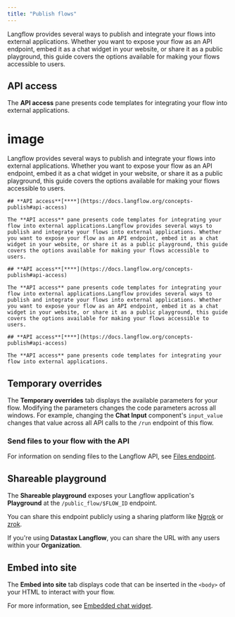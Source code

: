 ```yaml
---
title: "Publish flows"
---
```


Langflow provides several ways to publish and integrate your flows into external applications. Whether you want to expose your flow as an API endpoint, embed it as a chat widget in your website, or share it as a public playground, this guide covers the options available for making your flows accessible to users.

## **API access**[**​**](https://docs.langflow.org/concepts-publish#api-access)

The **API access** pane presents code templates for integrating your flow into external applications.

# image

<Tabs>
  <Tab title="Tab">
    
  </Tab>
  <Tab title="Tab">
    Langflow provides several ways to publish and integrate your flows into external applications. Whether you want to expose your flow as an API endpoint, embed it as a chat widget in your website, or share it as a public playground, this guide covers the options available for making your flows accessible to users.

    ## **API access**[**​**](https://docs.langflow.org/concepts-publish#api-access)

    The **API access** pane presents code templates for integrating your flow into external applications.Langflow provides several ways to publish and integrate your flows into external applications. Whether you want to expose your flow as an API endpoint, embed it as a chat widget in your website, or share it as a public playground, this guide covers the options available for making your flows accessible to users.

    ## **API access**[**​**](https://docs.langflow.org/concepts-publish#api-access)

    The **API access** pane presents code templates for integrating your flow into external applications.Langflow provides several ways to publish and integrate your flows into external applications. Whether you want to expose your flow as an API endpoint, embed it as a chat widget in your website, or share it as a public playground, this guide covers the options available for making your flows accessible to users.

    ## **API access**[**​**](https://docs.langflow.org/concepts-publish#api-access)

    The **API access** pane presents code templates for integrating your flow into external applications.
  </Tab>
  <Tab title="Tab">
    
  </Tab>
</Tabs>

## **Temporary overrides**[**​**](https://docs.langflow.org/concepts-publish#temporary-overrides)

The **Temporary overrides** tab displays the available parameters for your flow. Modifying the parameters changes the code parameters across all windows. For example, changing the **Chat Input** component's `input_value` changes that value across all API calls to the `/run` endpoint of this flow.

### **Send files to your flow with the API**[**​**](https://docs.langflow.org/concepts-publish#send-files-to-your-flow-with-the-api)

For information on sending files to the Langflow API, see [Files endpoint](https://docs.langflow.org/api-files).

## **Shareable playground**[**​**](https://docs.langflow.org/concepts-publish#shareable-playground)

The **Shareable playground** exposes your Langflow application's **Playground** at the `/public_flow/$FLOW_ID` endpoint.

You can share this endpoint publicly using a sharing platform like [Ngrok](https://ngrok.com/docs/getting-started/?os=macos) or [zrok](https://docs.zrok.io/docs/getting-started).

If you're using **Datastax Langflow**, you can share the URL with any users within your **Organization**.

## **Embed into site**[**​**](https://docs.langflow.org/concepts-publish#embed-into-site)

The **Embed into site** tab displays code that can be inserted in the `<body>` of your HTML to interact with your flow.

For more information, see [Embedded chat widget](https://docs.langflow.org/embedded-chat-widget).